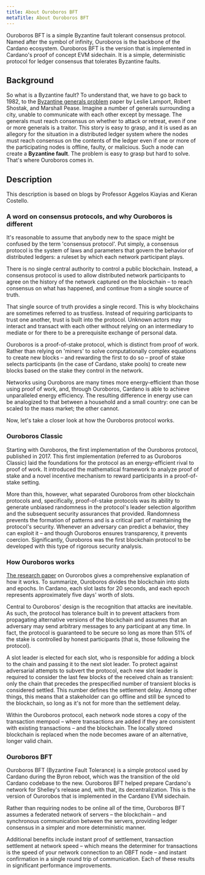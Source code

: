 ```yaml
---
title: About Ouroboros BFT
metaTitle: About Ouroboros BFT
---
```


Ouroboros BFT is a simple Byzantine fault tolerant consensus protocol. Named after the symbol of infinity, Ouroboros is the backbone of the Cardano ecosystem. Ouroboros BFT is the version that is implemented in Cardano's proof of concept EVM sidechain. It is a simple, deterministic protocol for ledger consensus that tolerates Byzantine faults.

## Background 

So what is a Byzantine fault? To understand that, we have to go back to 1982, to the [Byzantine generals problem](https://www.microsoft.com/en-us/research/uploads/prod/2016/12/The-Byzantine-Generals-Problem.pdf) paper by Leslie Lamport, Robert Shostak, and Marshall Pease. Imagine a number of generals surrounding a city, unable to communicate with each other except by message. The generals must reach consensus on whether to attack or retreat, even if one or more generals is a traitor. This story is easy to grasp, and it is used as an allegory for the situation in a distributed ledger system where the nodes must reach consensus on the contents of the ledger even if one or more of the participating nodes is offline, faulty, or malicious. Such a node can create a **Byzantine fault**. The problem is easy to grasp but hard to solve. That's where Ouroboros comes in.  

## Description
This description is based on blogs by Professor Aggelos Kiayias and Kieran Costello.

### A word on consensus protocols, and why Ouroboros is different

It's reasonable to assume that anybody new to the space might be confused by the term 'consensus protocol'. Put simply, a consensus protocol is the system of laws and parameters that govern the behavior of distributed ledgers: a ruleset by which each network participant plays.  

There is no single central authority to control a public blockchain. Instead, a consensus protocol is used to allow distributed network participants to agree on the history of the network captured on the blockchain – to reach consensus on what has happened, and continue from a single source of truth.  

That single source of truth provides a single record. This is why blockchains are sometimes referred to as trustless. Instead of requiring participants to trust one another, trust is built into the protocol. Unknown actors may interact and transact with each other without relying on an intermediary to mediate or for there to be a prerequisite exchange of personal data.  

Ouroboros is a proof-of-stake protocol, which is distinct from proof of work. Rather than relying on 'miners' to solve computationally complex equations to create new blocks – and rewarding the first to do so – proof of stake selects participants (in the case of Cardano, stake pools) to create new blocks based on the stake they control in the network.  

Networks using Ouroboros are many times more energy-efficient than those using proof of work, and, through Ouroboros, Cardano is able to achieve unparalleled energy efficiency. The resulting difference in energy use can be analogized to that between a household and a small country: one can be scaled to the mass market; the other cannot.  

Now, let's take a closer look at how the Ouroboros protocol works.  

### Ouroboros Classic

Starting with Ouroboros, the first implementation of the Ouroboros protocol, published in 2017. This first implementation (referred to as Ouroboros Classic) laid the foundations for the protocol as an energy-efficient rival to proof of work. It introduced the mathematical framework to analyze proof of stake and a novel incentive mechanism to reward participants in a proof-of-stake setting.  

More than this, however, what separated Ouroboros from other blockchain protocols and, specifically, proof-of-stake protocols was its ability to generate unbiased randomness in the protocol's leader selection algorithm and the subsequent security assurances that provided. Randomness prevents the formation of patterns and is a critical part of maintaining the protocol's security. Whenever an adversary can predict a behavior, they can exploit it – and though Ouroboros ensures transparency, it prevents coercion. Significantly, Ouroboros was the first blockchain protocol to be developed with this type of rigorous security analysis.  

### How Ouroboros works

[The research paper](https://iohk.io/en/research/library/papers/ouroborosa-provably-secure-proof-of-stake-blockchain-protocol/) on Ourorobos gives a comprehensive explanation of how it works. To summarize, Ouroboros divides the blockchain into slots and epochs. In Cardano, each slot lasts for 20 seconds, and each epoch represents approximately five days' worth of slots.  

Central to Ouroboros' design is the recognition that attacks are inevitable. As such, the protocol has tolerance built in to prevent attackers from propagating alternative versions of the blockchain and assumes that an adversary may send arbitrary messages to any participant at any time. In fact, the protocol is guaranteed to be secure so long as more than 51% of the stake is controlled by honest participants (that is, those following the protocol).  

A slot leader is elected for each slot, who is responsible for adding a block to the chain and passing it to the next slot leader. To protect against adversarial attempts to subvert the protocol, each new slot leader is required to consider the last few blocks of the received chain as transient: only the chain that precedes the prespecified number of transient blocks is considered settled. This number defines the settlement delay. Among other things, this means that a stakeholder can go offline and still be synced to the blockchain, so long as it's not for more than the settlement delay.  

Within the Ouroboros protocol, each network node stores a copy of the transaction mempool – where transactions are added if they are consistent with existing transactions – and the blockchain. The locally stored blockchain is replaced when the node becomes aware of an alternative, longer valid chain.  

### Ouroboros BFT

Ouroboros BFT (Byzantine Fault Tolerance) is a simple protocol used by Cardano during the Byron reboot, which was the transition of the old Cardano codebase to the new. Ouroboros BFT helped prepare Cardano's network for Shelley's release and, with that, its decentralization. This is the version of Ourorobos that is implemented in the Cardano EVM sidechain. 

Rather than requiring nodes to be online all of the time, Ouroboros BFT assumes a federated network of servers – the blockchain – and synchronous communication between the servers, providing ledger consensus in a simpler and more deterministic manner.  

Additional benefits include instant proof of settlement, transaction settlement at network speed – which means the determiner for transactions is the speed of your network connection to an OBFT node – and instant confirmation in a single round trip of communication. Each of these results in significant performance improvements.  
